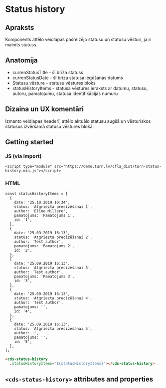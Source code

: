 
# Status history

## Apraksts

Komponents attēlo veidlapas pašreizējo statusu un statusu vēsturi, ja ir mainīts
statuss.

## Anatomija

- currenStatusTitle - šī brīža statuss
- currenStatusDate - šī brīza statusa iegūšanas datums
- Statusu vēsture - statusu vēstures bloks
- statusHistoryItems - statusa vēstures ieraksts ar datumu, statusu, autoru,
  pamatojumu, statusa identifikācijas numuru

## Dizaina un UX komentāri

Izmanto veidlapas headerī, attēlo aktuālo statusu augšā un vēsturiskos statusus
izvēršamā statusu vēstures blokā.

## Getting started

### JS (via import)

```imoprt
<script type="module" src="https://demo.turn.lv/cfla_dist/turn-status-history.min.js"></script>
```

### HTML

```JS
const statusHistoryItems = [
  {
    date: '25.10.2019 10:34',
    status: 'Atgriezta precizēšanai 1',
    author: 'Elīne Millere',
    pamatojums: 'Pamatojums 1',
    id: '1',
  },
  {
    date: '25.09.2019 16:13',
    status: 'Atgriezta precizēšanai 2',
    author: 'Test author',
    pamatojums: 'Pamatojums 2',
    id: '2',
  },
  {
    date: '25.09.2019 16:13',
    status: 'Atgriezta precizēšanai 3',
    author: 'Test author',
    pamatojums: 'Pamatojums 3',
    id: '3',
  },
  {
    date: '25.09.2019 16:13',
    status: 'Atgriezta precizēšanai 4',
    author: 'Test author',
    pamatojums: '',
    id: '4',
  },
  {
    date: '25.09.2019 16:13',
    status: 'Atgriezta precizēšanai 5',
    author: '',
    pamatojums: '',
    id: '5',
  },
];
```

```html
<cds-status-history
  .statusHistoryItems="${statusHistoryItems}"></cds-status-history>
```

## `<cds-status-history>` attributes and properties

<Props of="cds-status-history" />
